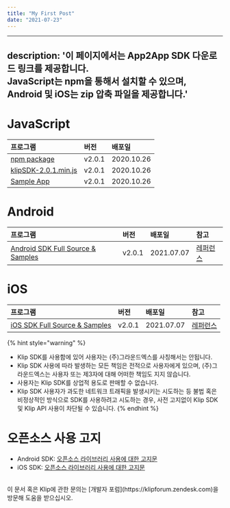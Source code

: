 ```yaml
---
title: "My First Post"
date: "2021-07-23"
---
```


---
description: '이 페이지에서는 App2App SDK 다운로드 링크를 제공합니다.  
JavaScript는 npm을 통해서 설치할 수 있으며, Android 및 iOS는 zip 압축 파일을 제공합니다.'
---
# JavaScript
| 프로그램 | 버전 | 배포일 |
| :--- | :--- | :--- |
| [npm package](https://www.npmjs.com/package/klip-sdk) | v2.0.1 | 2020.10.26 |
| [klipSDK-2.0.1.min.js](https://dl.klipwallet.com/sdk/klipSDK-2.0.1.min.js) | v2.0.1 | 2020.10.26 |
| [Sample App](https://dl.klipwallet.com/sdk/js/example_vanilla.zip) | v2.0.1 | 2020.10.26 |

# Android
| 프로그램 | 버전 | 배포일 | 참고 |
| :--- | :--- | :--- | :--- |
| [Android SDK Full Source & Samples](https://dl.klipwallet.com/sdk/klip-a2a-sdk-android-v2.0.1.zip) | v2.0.1 | 2021.07.07 | [레퍼런스](https://dl.klipwallet.com/sdk/docs/klip-a2a-sdk-android-v2.0.1/index.html)

# iOS
| 프로그램 | 버전 | 배포일 | 참고 |
| :--- | :--- | :--- | :--- |
| [iOS SDK Full Source & Samples](https://dl.klipwallet.com/sdk/klip-a2a-sdk-ios-v2.0.1.zip) | v2.0.1 | 2021.07.07 | [레퍼런스](https://dl.klipwallet.com/sdk/docs/klip-a2a-sdk-ios-v2.0.1/index.html)

{% hint style="warning" %}
* Klip SDK를 사용함에 있어 사용자는 (주)그라운드엑스를 사칭해서는 안됩니다.
* Klip SDK 사용에 따라 발생하는 모든 책임은 전적으로 사용자에게 있으며, (주)그라운드엑스는 사용자 또는 제3자에 대해 어떠한 책임도 지지 않습니다.
* 사용자는 Klip SDK를 상업적 용도로 판매할 수 없습니다.
* Klip SDK 사용자가 과도한 네트워크 트래픽을 발생시키는 시도하는 등 불법 혹은 비정상적인 방식으로 SDK를 사용하려고 시도하는 경우, 사전 고지없이 Klip SDK 및 Klip API 사용이 차단될 수 있습니다.
{% endhint %}

# 오픈소스 사용 고지
* Android SDK: [오픈소스 라이브러리 사용에 대한 고지문](https://dl.klipwallet.com/sdk/docs/klip-a2a-sdk-android-v2.0.1/NOTICE.html)
* iOS SDK: [오픈소스 라이브러리 사용에 대한 고지문](https://dl.klipwallet.com/sdk/docs/klip-a2a-sdk-ios-v2.0.1/NOTICE.html)

<br />
이 문서 혹은 Klip에 관한 문의는 [개발자 포럼](https://klipforum.zendesk.com)을 방문해 도움을 받으십시오.
